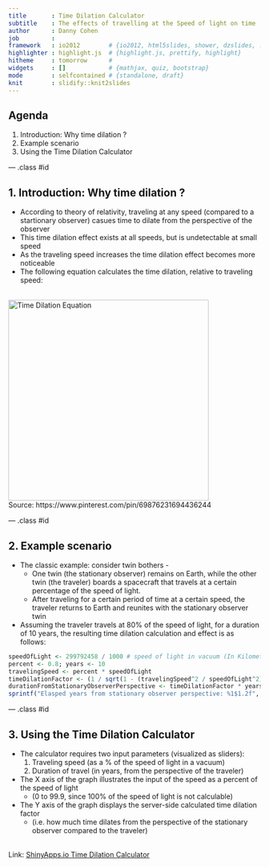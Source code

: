 ```yaml
---
title       : Time Dilation Calculator
subtitle    : The effects of travelling at the Speed of light on time
author      : Danny Cohen
job         : 
framework   : io2012        # {io2012, html5slides, shower, dzslides, ...}
highlighter : highlight.js  # {highlight.js, prettify, highlight}
hitheme     : tomorrow      # 
widgets     : []            # {mathjax, quiz, bootstrap}
mode        : selfcontained # {standalone, draft}
knit        : slidify::knit2slides
---
```


## Agenda

1. Introduction: Why time dilation ?
2. Example scenario
3. Using the Time Dilation Calculator


--- .class #id 

## 1. Introduction: Why time dilation ?

- According to theory of relativity, traveling at any speed (compared to a startionary observer) casues time to dilate from the perspective of the observer
- This time dilation effect exists at all speeds, but is undetectable at small speed
- As the traveling speed increases the time dilation effect becomes more noticeable 
- The following equation calculates the time dilation, relative to traveling speed:

<br/>
<img src="time_dilation_equation.jpg" alt="Time Dilation Equation" style="width: 400px;"/>
<br/>Source: https://www.pinterest.com/pin/69876231694436244

--- .class #id 

## 2. Example scenario

- The classic example: consider twin bothers -  
   - One twin (the stationary observer) remains on Earth, while the other twin (the traveler) boards a spacecraft that travels at a certain percentage of the speed of light. 
   - After traveling for a certain period of time at a certain speed, the traveler returns to Earth and reunites with the stationary observer twin
- Assuming the traveler travels at 80% of the speed of light, for a duration of 10 years, the resulting time dilation calculation and effect is as follows:
```r
speedOfLight <- 299792458 / 1000 # speed of light in vacuum (In Kilometers Per Second) 
percent <- 0.8; years <- 10
travelingSpeed <- percent * speedOfLight
timeDilationFactor <- (1 / sqrt(1 - (travelingSpeed^2 / speedOfLight^2) ))
durationFromStationaryObserverPerspective <- timeDilationFactor * years
sprintf("Elasped years from stationary observer perspective: %1$1.2f", durationFromStationaryObserverPerspective)
```

--- .class #id 

## 3. Using the Time Dilation Calculator

- The calculator requires two input parameters (visualized as sliders):
   1. Traveling speed (as a % of the speed of light in a vacuum)
   2. Duration of travel (in years, from the perspective of the traveler)
- The X axis of the graph illustrates the input of the speed as a percent of the speed of light 
   - (0 to 99.9, since 100% of the speed of light is not calculable)
- The Y axis of the graph displays the server-side calculated time dilation factor
   - (i.e. how much time dilates from the perspective of the stationary observer compared to the traveler)

<br/>
Link: [ShinyApps.io Time Dilation Calculator](http://dannycohen.shinyapps.io/Time_Dilation_Calculator)




